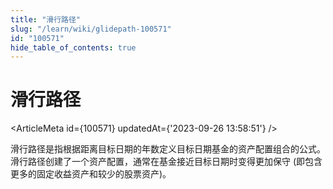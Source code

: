 ```yaml
---
title: "滑行路径"
slug: "/learn/wiki/glidepath-100571"
id: "100571"
hide_table_of_contents: true
---
```



# 滑行路径

<ArticleMeta id={100571} updatedAt={'2023-09-26 13:58:51'} />
<div className='border-solid border-b border-t-0 my-4 border-[var(--ifm-color-gray-300)]' />

滑行路径是指根据距离目标日期的年数定义目标日期基金的资产配置组合的公式。滑行路径创建了一个资产配置，通常在基金接近目标日期时变得更加保守 (即包含更多的固定收益资产和较少的股票资产)。
